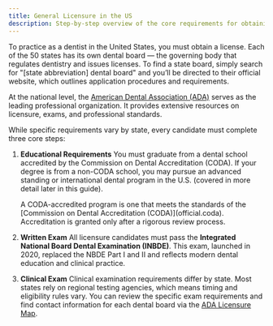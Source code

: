 ```yaml
---
title: General Licensure in the US
description: Step-by-step overview of the core requirements for obtaining a U.S. dental license
---
```


To practice as a dentist in the United States, you must obtain a license. Each
of the 50 states has its own dental board — the governing body that regulates
dentistry and issues licenses. To find a state board, simply search for
"[state abbreviation] dental board" and you’ll be directed to their official
website, which outlines application procedures and requirements.

At the national level, the [American Dental Association
(ADA)](professional.ada.main) serves as the leading professional organization. It
provides extensive resources on licensure, exams, and professional standards.

While specific requirements vary by state, every candidate must complete three
core steps:

1. **Educational Requirements**
   You must graduate from a dental school accredited by the Commission on Dental
   Accreditation (CODA). If your degree is from a non-CODA school, you may pursue
   an advanced standing or international dental program in the U.S. (covered in
   more detail later in this guide).

   <Aside>
     A CODA-accredited program is one that meets the standards of the [Commission on Dental
     Accreditation (CODA)](official.coda). Accreditation is granted only after a rigorous review
     process.
   </Aside>

2. **Written Exam**
   All licensure candidates must pass the **Integrated National Board Dental
   Examination (INBDE)**. This exam, launched in 2020, replaced the NBDE Part I
   and II and reflects modern dental education and clinical practice.

3. **Clinical Exam**
   Clinical examination requirements differ by state. Most states rely on regional
   testing agencies, which means timing and eligibility rules vary. You can review
   the specific exam requirements and find contact information for each dental
   board via the [ADA Licensure Map](professional.ada.dentalLicensureMap).
